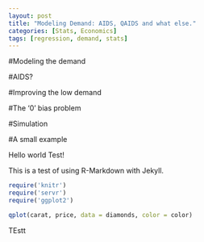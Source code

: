 ```yaml
---
layout: post
title: "Modeling Demand: AIDS, QAIDS and what else."
categories: [Stats, Economics]
tags: [regression, demand, stats]
---
```


#Modeling the demand

#AIDS?

#Improving the low demand

#The '0' bias problem

#Simulation

#A small example

Hello world Test!

This is a test of using R-Markdown with Jekyll.

```r
require('knitr')
require('servr')
require('ggplot2')
```

```r
qplot(carat, price, data = diamonds, color = color)
```

TEstt

